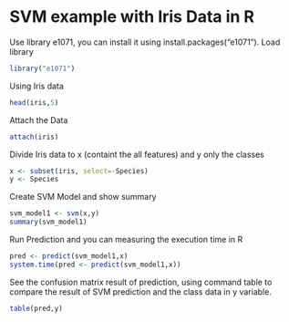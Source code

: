 SVM example with Iris Data in R
========================================================

Use library e1071, you can install it using install.packages("e1071").
Load library 

```r
library("e1071")
```

Using Iris data
```r
head(iris,5)
```

Attach the Data
```r
attach(iris)
```

Divide Iris data to x (containt the all features) and y only the classes
```r
x <- subset(iris, select=-Species)
y <- Species
```

Create SVM Model and show summary 

```r
svm_model1 <- svm(x,y)
summary(svm_model1)
```

Run Prediction and you can measuring the execution time in R



```r
pred <- predict(svm_model1,x)
system.time(pred <- predict(svm_model1,x))

```

See the confusion matrix result of prediction, using command table to compare the result of SVM prediction and the class data in y variable.
```r
table(pred,y)

```

